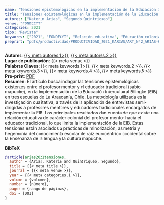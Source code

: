 ```yaml
---
name: "Tensiones epistemológicas en la implementación de la Educación Intercultural Bilingüe"
title: "Tensiones epistemológicas en la implementación de la Educación Intercultural Bilingüe"
autores: ["Katerin Arias", "Segundo Quintriqueo"]
venue: "FONDECYT"
categories: 2021
tipo: "Revista"
keywords: ["2021", "FONDECYT", "Relación educativa", "Educación colonial", "Educación intercultural"]
preprint: "pdfs/productividad/PRODUCTIVIDAD_2021_KARIAS/ART_N°2_ARIAS-ORTEGA Y QUINTRIQUEO_Ensaio_Pol_Public_2021_SCOPUS.pdf"
---
```

**Autores**: [{{< meta autores.1 >}}](../members/current/Katerin Arias.qmd), [{{< meta autores.2 >}}](../members/current/Segundo Quintriqueo.qmd)    
**Lugar de publicación**: {{< meta venue >}}     
**Palabras Claves**: {{< meta keywords.1 >}}, {{< meta keywords.2 >}}, {{< meta keywords.3 >}}, {{< meta keywords.4 >}}, {{< meta keywords.5 >}}    
**Pre-print**: [PDF](../{{< meta preprint >}})    
**Resumen**: El artículo busca indagar las tensiones epistemológicas existentes entre el profesor mentor y el educador tradicional (sabio mapuche), en la implementación de la Educación Intercultural Bilingüe (EIB) en tres escuelas de La Araucanía, Chile. La metodología utilizada es la investigación cualitativa, a través de la aplicación de entrevistas semi-dirigidas a profesores mentores y educadores tradicionales encargados de implementar la EIB. Los principales resultados dan cuenta de que existe una relación educativa de carácter colonial del profesor mentor hacia el educador tradicional, lo que limita la implementación de la EIB. Estas tensiones están asociados a prácticas de minorización, asimetría y hegemonía del conocimiento escolar de raíz eurocéntrico occidental sobre la Enseñanza de la lengua y la cultura mapuche. 


**BibTeX**:
```bibtex
@article{arias2021tensiones,
  author = {Arias, Katerin and Quintriqueo, Segundo},
  title = {{< meta title >}},
  journal = {{< meta venue >}},
  year = {{< meta categories.1 >}},
  volume = {volumen},
  number = {número},
  pages = {rango de páginas},
  doi = {DOI}
}
```
